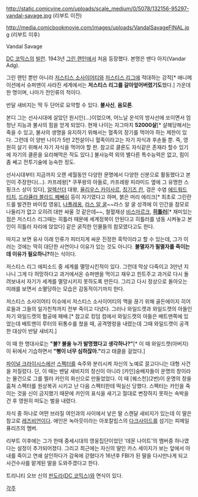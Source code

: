 http://static.comicvine.com/uploads/scale_medium/0/5078/132156-95297-vandal-savage.jpg 
(리부트 이전)

http://media.comicbookmovie.com/images/uploads/VandalSavageFINAL.jpg 
(리부트 이후)

Vandal Savage

[[DC 코믹스]]의 [[빌런]]. 1943년 [[그린 랜턴]]에서 처음 등장했다. 본명은 밴다 아지(Vandar Adg).

그린 랜턴 뿐만 아니라 [[저스티스 소사이어티]]와 [[저스티스 리그]]에 적대하는 강적[* 애니메이션에서 슈퍼맨이 사라진 세계에서는 '''저스티스 리그를 갈아엎어버렸기도'''했다.] 가운데 한 명이며, 나아가 전인류의 적이다.

반달 새비지는 딱 두 단어로 요약할 수 있다. '''불사신''', '''음모론'''.

본디 그는 선사시대에 살았던 원시인(...)이었으며, 어느날 운석의 방사선에 쏘이면서 엄청난 지능과 불사의 힘을 얻게 되었다. 현재 나이는 자그마치 '''52000살'''[* 살해당해서는 죽을 수 있고, 불사의 생명을 유지하기 위해서는 혈족의 장기를 먹어야 하는 제한이 있다. 그런데 이 양반 나이가 5만 2천살이니 혈족이라고는 자기 자식과 후손들 뿐. 즉, 영원히 살기 위해서 자기 자식을 먹어야 할 판. 참고로 클론도 자식같은 존재라 할수 있기에 자기의 클론을 요리해먹은 적도 있다.] 불사능력 외의 별다른 특수능력은 없고, 힘이 좀 쎄고 전투기술에 능숙한 정도.

선사시대부터 지금까지 오랜 세월동안 다양한 문명에서 다양한 신분으로 활동했다고 본인이 주장한다(...). 카프레왕[* 쿠푸왕의 아들로, 카프레왕 피라미드 옆에 그 유명한 스핑크스 상이 있다], [[알렉산더]] 대왕, [[율리우스 카이사르]], [[칭기즈 칸]], 검은 수염 [[에드워드 티치]], [[드라큘라 블라드 쩨뻬쉬]] 등이 자기였다고 하며, 붉은 머리 에리크[* 최초로 그린란드를 발견한 바이킹 영웅], [[나폴레옹]], [[라스 알 굴]]~~라스 알 굴 성격에 이 인간을 참모로 나둘리가 없고 오히려 대판 싸울 것 같은데~~, 철혈재상 [[비스마르크]], '''[[히틀러]]'''[* 재미있는점은 저스티스 리그때는 히틀러 때문에 세계정복이 안된다고 히틀러를 냉동 시켜놓고 본인이 히틀러 자리에 앉았다] 같은 굵직한 인물들의 참모였다고도 한다.

따지고 보면 유사 이래 인류가 피터지게 싸운 진정한 흑막이라고 할 수 있는데, 그가 이러는 것에는 딱히 대단한 사연이나 이유가 있는 것도 아니다. '''불멸자가 필멸자를 죽이는 데 이유가 필요하니?'''하는 식이다.

저스티스 리그 에피소드 중 세계를 멸망시킨적이 있다. 그런데 막상 다죽이고 3만년 지나니 그게 다 허망하다고 과거에서온 슈퍼맨을 먹이고 재우고 힌트주고 과거로 다시 돌려보내서 자기가 세계를 멸망시키지 못하도록 만든다. 그리고 다시 정상으로 돌아오는 미래를 보면서 소멸당하는 모습은 감동적이기까지 한다.

저스티스 소사이어티 이슈에서 저스티스 소사이어티의 맥을 끊기 위해 골든에이지 히어로들과 그들의 일가친척까지 전부 죽이고 다녔다. 그러나 와일드캣과 와일드캣의 아들인 차기 와일드캣의 협공에 패배.[* 참고로 킹덤 컴에서 와일드캣의 아들은 배트맨쪽에 있었는데 배트맨이 루터의 뒤통수를 쳤을 때, 공격명령을 내렸는데 그때 와일드캣이 공격한 대상이 반달 새비지.]

이 때 한 명대사로는 '''"불? 불을 누가 발명했다고 생각하나?"'''[* 이 때 와일드캣(아버지)이 뒤에서 기습하면서 '''"뻥이 너무 심하잖아."'''라고 태클을 걸었다.] 

[[파이널 크라이시스]]에선 [[스펙터]]를 숙주와 분리시켜 자신의 노예로 끌고다니는 대형 사건을 저질렀다. 단, 이 때는 밴달 새비지의 정신이 아니라 [카인]숭배자들이 운명의 창이라는 물건으로 그를 찔러 카인의 화신으로 만들었었다. 이 때 [퀘스천](2번)이 운명의 창을 훔쳐 스펙터를 원상복귀 시키고 난 다음 스펙터한테 떡실신 당했다. 스펙터는 카인을 죽이는 것을 신이 금지했기 때문에 카인의 표식을 새기고 절대로 변장하지 못하는 속박을 건 후 영원히 떠도는 벌을 내렸다. 

자식 중 하나로 어떤 브라질 여인과의 사이에서 낳은 딸 스캔달 새비지가 있는데 이 딸은 참고로 [[레즈비언]]이다. 애인은 녹아웃이라는 아포칼립스의 [[다크사이드]]를 섬기는 피메일 퓨리즈의 멤버. 

리부트 이후에는 그가 한때 중세시대의 영웅집단이었던 '데몬 나이트'의 멤버중 하나였다는 설정이 추가되어졌다. 그리고 최근에는 자신의 딸인 카스 세이지가 보는 앞에서 아내를 죽이고 연쇄 살인하다가 감옥에 갇혔다가 16년후 FBI가 된 딸을 다시만나게 되고 사건수사를 맡게된 딸을 도와주겠다고 한다.

트리니티 오브 신의 [[판도라(DC 코믹스)]]와 면식이 있다.

[[각주]]
